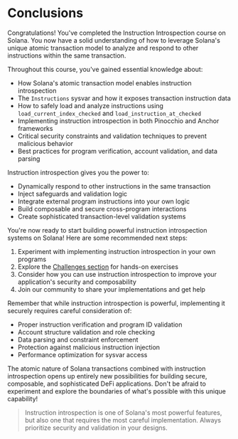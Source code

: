 
# Conclusions

Congratulations! You've completed the Instruction Introspection course on Solana. You now have a solid understanding of how to leverage Solana's unique atomic transaction model to analyze and respond to other instructions within the same transaction.

<ArticleSection name="What you've learned" id="what-you-learned" level="h2" />

Throughout this course, you've gained essential knowledge about:
- How Solana's atomic transaction model enables instruction introspection
- The `Instructions` sysvar and how it exposes transaction instruction data
- How to safely load and analyze instructions using `load_current_index_checked` and `load_instruction_at_checked`
- Implementing instruction introspection in both Pinocchio and Anchor frameworks
- Critical security constraints and validation techniques to prevent malicious behavior
- Best practices for program verification, account validation, and data parsing

<ArticleSection name="Key Capabilities" id="key-capabilities" level="h2" />

Instruction introspection gives you the power to:
- Dynamically respond to other instructions in the same transaction
- Inject safeguards and validation logic
- Integrate external program instructions into your own logic
- Build composable and secure cross-program interactions
- Create sophisticated transaction-level validation systems

<ArticleSection name="Next Steps" id="next-steps" level="h2" />

You're now ready to start building powerful instruction introspection systems on Solana! Here are some recommended next steps:

1. Experiment with implementing instruction introspection in your own programs
2. Explore the [Challenges section](/en/challenges) for hands-on exercises
3. Consider how you can use instruction introspection to improve your application's security and composability
4. Join our community to share your implementations and get help

Remember that while instruction introspection is powerful, implementing it securely requires careful consideration of:
- Proper instruction verification and program ID validation
- Account structure validation and role checking
- Data parsing and constraint enforcement
- Protection against malicious instruction injection
- Performance optimization for sysvar access

The atomic nature of Solana transactions combined with instruction introspection opens up entirely new possibilities for building secure, composable, and sophisticated DeFi applications. Don't be afraid to experiment and explore the boundaries of what's possible with this unique capability!

> Instruction introspection is one of Solana's most powerful features, but also one that requires the most careful implementation. Always prioritize security and validation in your designs.
